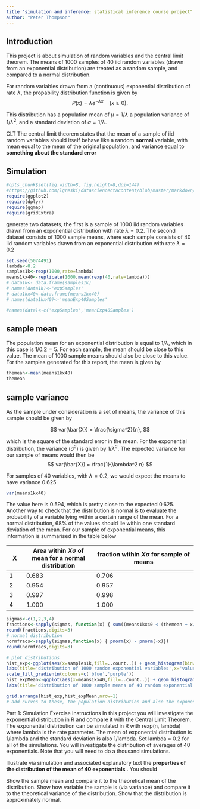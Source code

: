 ```yaml
--- 
title "simulation and inference: statistical inference course project"
author: "Peter Thompson"
---
```

## Introduction

This project is about simulation of random variables and the central limit theorem. The means of 1000 samples of 40 iid random variables (drawn from an exponential distribution) are treated as a random sample, and compared to a normal distribution.



For random variables drawn from a (continuous) exponential distribution of rate $\lambda$, the propability distribution function is given by
$$
P(x) = \lambda e^{-\lambda x}  \quad (x \geq 0).
$$ 

This distribution has a population mean of $\mu =1/\lambda$ a population variance of $1/\lambda^2$, and a standard deviation of $\sigma = 1/\lambda$.


CLT
The central limit theorem states that the mean of a sample of iid random variables should itself behave like a random **normal** variable, with mean equal to the mean of the original population, and variance equal to **something about the standard error**


## Simulation

```r
#opts_chunk$set(fig.width=8, fig.height=8,dpi=144)
#https://github.com/lgreski/datasciencectacontent/blob/master/markdown/statinf-expDistChecklist.md
require(ggplot2)
require(dplyr)
require(ggmap)
require(gridExtra)
```

generate two datasets, the first is a sample of 1000 iid random variables drawn from an exponential distribution with rate $\lambda = 0.2$. The second dataset consists of 1000 sample means, where each sample consists of 40 iid random variables drawn from an exponential distribution with rate $\lambda=0.2$

```r
set.seed(5074491)
lambda<-0.2
samples1k<-rexp(1000,rate=lambda)
means1kx40<-replicate(1000,mean(rexp(40,rate=lambda)))
# data1k<- data.frame(samples1k)
# names(data1k)<-'expSamples'
# data1kx40<-data.frame(means1kx40)
# names(data1kx40)<-'meanExp40Samples'

#names(data)<-c('expSamples','meanExp40Samples')

```

## sample mean

The population mean for an exponential distribution is equal to $1/\lambda$, which in this case is $1/0.2 = 5$. For each sample, the mean should be close to this value. The mean of 1000 sample means should also be close to this value. For the samples generated for this report, the mean is given by

```r
themean<-mean(means1kx40)
themean
```


## sample variance
As the sample under consideration is a set of means, the variance of this sample should be given by 

$$
var(\bar{X}) = \frac{\sigma^2}{n},
$$

which is the square of the standard error in the mean. For the exponential distribution, the variance ($\sigma^2$) is given by $1/\lambda^2$. The expected variance for our sample of means would then be
$$
var(\bar{X}) = \frac{1}{\lambda^2 n}
$$

For samples of 40 variables, with $\lambda = 0.2$, we would expect the means to have variance 0.625

```r
var(means1kx40)
```
The value here is 0.594, which is pretty close to the expected 0.625. 
Another way to check that the distribution is normal is to evaluate the probability of a variable lying within a certain range of the mean. For a normal distribution, 68% of the values should lie within one standard deviation of the mean. For our sample of exponential means, this information is summarised in the table below

X | Area within $X\sigma$ of mean for a normal distribution | fraction within $X\sigma$ for sample of means |
--- | ------------ | -----------------|
1|0.683 |0.706 |
2|0.954 |0.957 | 
3|0.997 |0.998 |
4|1.000 |1.000 |


```r
sigmas<-c(1,2,3,4)
fractions<-sapply(sigmas, function(x) { sum((means1kx40 < (themean + x/(lambda*sqrt(40)) )) & (means1kx40 > (themean - x/(lambda*sqrt(40)))))/length(means1kx40)}) 
round(fractions,digits=3)
# normal distribution
normfracs<-sapply(sigmas,function(x) { pnorm(x) - pnorm(-x)})
round(normfracs,digits=3)
```



```r
# plot distributions
hist_exp<-ggplot(aes(x=samples1k,fill=..count..)) + geom_histogram(binwidth=0.2) +
labs(title='distribution of 1000 random exponential variables',x='value',y='count') +
scale_fill_gradientn(colours=c('blue','purple'))
hist_expMean<-ggplot(aes(x=means1kx40,fill=..count..)) + geom_histogram(binwidth=0.2) +
labs(title='distribution of 1000 sample means of 40 random exponential variables',x='value',y='count') +scale_fill_gradientn(colours=c('blue','purple'))

grid.arrange(hist_exp,hist_expMean,nrow=1)
# add curves to these, the population distribution and also the exponential and gausssian fits to our sampled data
```



Part 1: Simulation Exercise Instructions
In this project you will investigate the exponential distribution in R and compare it with the Central Limit Theorem. The exponential distribution can be simulated in R with rexp(n, lambda) where lambda is the rate parameter. The mean of exponential distribution is 1/lambda and the standard deviation is also 1/lambda. Set lambda = 0.2 for all of the simulations. You will investigate the distribution of averages of 40 exponentials. Note that you will need to do a thousand simulations.

Illustrate via simulation and associated explanatory text the **properties of the distribution of the mean of 40 exponentials** . You should

Show the sample mean and compare it to the theoretical mean of the distribution.
Show how variable the sample is (via variance) and compare it to the theoretical variance of the distribution.
Show that the distribution is approximately normal.


